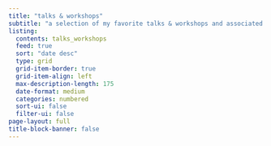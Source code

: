 ```yaml
---
title: "talks & workshops"
subtitle: "a selection of my favorite talks & workshops and associated materials" 
listing:
  contents: talks_workshops
  feed: true
  sort: "date desc"
  type: grid
  grid-item-border: true
  grid-item-align: left
  max-description-length: 175
  date-format: medium
  categories: numbered
  sort-ui: false
  filter-ui: false
page-layout: full
title-block-banner: false
---
```

